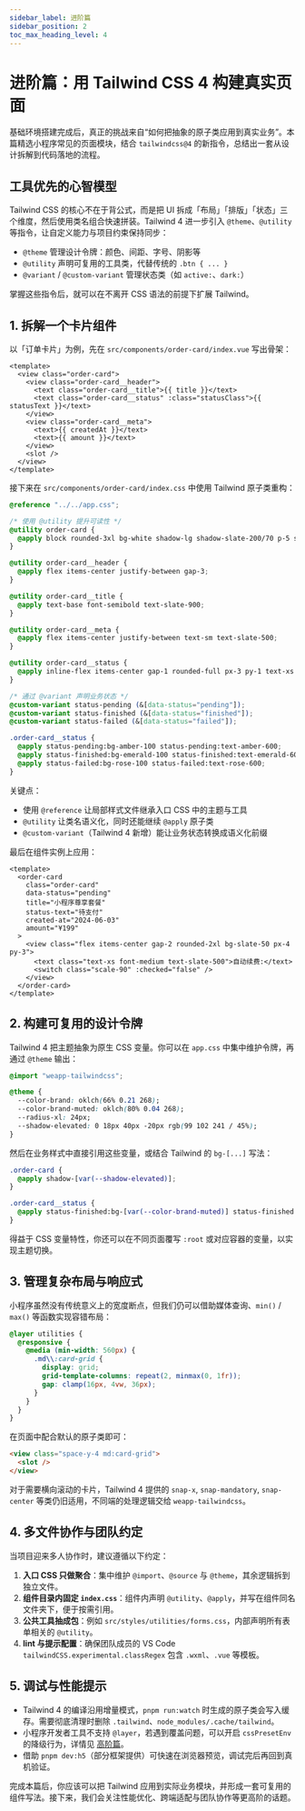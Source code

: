 ```yaml
---
sidebar_label: 进阶篇
sidebar_position: 2
toc_max_heading_level: 4
---
```


# 进阶篇：用 Tailwind CSS 4 构建真实页面

基础环境搭建完成后，真正的挑战来自“如何把抽象的原子类应用到真实业务”。本篇精选小程序常见的页面模块，结合 `tailwindcss@4` 的新指令，总结出一套从设计拆解到代码落地的流程。

## 工具优先的心智模型

Tailwind CSS 的核心不在于背公式，而是把 UI 拆成「布局」「排版」「状态」三个维度，然后使用类名组合快速拼装。Tailwind 4 进一步引入 `@theme`、`@utility` 等指令，让自定义能力与项目约束保持同步：

- `@theme` 管理设计令牌：颜色、间距、字号、阴影等
- `@utility` 声明可复用的工具类，代替传统的 `.btn { ... }`
- `@variant` / `@custom-variant` 管理状态类（如 `active:`、`dark:`）

掌握这些指令后，就可以在不离开 CSS 语法的前提下扩展 Tailwind。

## 1. 拆解一个卡片组件

以「订单卡片」为例，先在 `src/components/order-card/index.vue` 写出骨架：

```vue title="src/components/order-card/index.vue"
<template>
  <view class="order-card">
    <view class="order-card__header">
      <text class="order-card__title">{{ title }}</text>
      <text class="order-card__status" :class="statusClass">{{ statusText }}</text>
    </view>
    <view class="order-card__meta">
      <text>{{ createdAt }}</text>
      <text>{{ amount }}</text>
    </view>
    <slot />
  </view>
</template>
```

接下来在 `src/components/order-card/index.css` 中使用 Tailwind 原子类重构：

```css title="src/components/order-card/index.css"
@reference "../../app.css";

/* 使用 @utility 提升可读性 */
@utility order-card {
  @apply block rounded-3xl bg-white shadow-lg shadow-slate-200/70 p-5 space-y-4;
}

@utility order-card__header {
  @apply flex items-center justify-between gap-3;
}

@utility order-card__title {
  @apply text-base font-semibold text-slate-900;
}

@utility order-card__meta {
  @apply flex items-center justify-between text-sm text-slate-500;
}

@utility order-card__status {
  @apply inline-flex items-center gap-1 rounded-full px-3 py-1 text-xs font-medium uppercase tracking-[0.28em];
}

/* 通过 @variant 声明业务状态 */
@custom-variant status-pending (&[data-status="pending"]);
@custom-variant status-finished (&[data-status="finished"]);
@custom-variant status-failed (&[data-status="failed"]);

.order-card__status {
  @apply status-pending:bg-amber-100 status-pending:text-amber-600;
  @apply status-finished:bg-emerald-100 status-finished:text-emerald-600;
  @apply status-failed:bg-rose-100 status-failed:text-rose-600;
}
```

关键点：

- 使用 `@reference` 让局部样式文件继承入口 CSS 中的主题与工具
- `@utility` 让类名语义化，同时还能继续 `@apply` 原子类
- `@custom-variant`（Tailwind 4 新增）能让业务状态转换成语义化前缀

最后在组件实例上应用：

```vue title="src/pages/index/index.vue"
<template>
  <order-card
    class="order-card"
    data-status="pending"
    title="小程序尊享套餐"
    status-text="待支付"
    created-at="2024-06-03"
    amount="¥199"
  >
    <view class="flex items-center gap-2 rounded-2xl bg-slate-50 px-4 py-3">
      <text class="text-xs font-medium text-slate-500">自动续费:</text>
      <switch class="scale-90" :checked="false" />
    </view>
  </order-card>
</template>
```

## 2. 构建可复用的设计令牌

Tailwind 4 把主题抽象为原生 CSS 变量。你可以在 `app.css` 中集中维护令牌，再通过 `@theme` 输出：

```css title="src/app.css" {2-7}
@import "weapp-tailwindcss";

@theme {
  --color-brand: oklch(66% 0.21 268);
  --color-brand-muted: oklch(80% 0.04 268);
  --radius-xl: 24px;
  --shadow-elevated: 0 18px 40px -20px rgb(99 102 241 / 45%);
}
```

然后在业务样式中直接引用这些变量，或结合 Tailwind 的 `bg-[...]` 写法：

```css
.order-card {
  @apply shadow-[var(--shadow-elevated)];
}

.order-card__status {
  @apply status-finished:bg-[var(--color-brand-muted)] status-finished:text-[var(--color-brand)];
}
```

得益于 CSS 变量特性，你还可以在不同页面覆写 `:root` 或对应容器的变量，以实现主题切换。

## 3. 管理复杂布局与响应式

小程序虽然没有传统意义上的宽度断点，但我们仍可以借助媒体查询、`min()` / `max()` 等函数实现容错布局：

```css
@layer utilities {
  @responsive {
    @media (min-width: 560px) {
      .md\\:card-grid {
        display: grid;
        grid-template-columns: repeat(2, minmax(0, 1fr));
        gap: clamp(16px, 4vw, 36px);
      }
    }
  }
}
```

在页面中配合默认的原子类即可：

```html
<view class="space-y-4 md:card-grid">
  <slot />
</view>
```

对于需要横向滚动的卡片，Tailwind 4 提供的 `snap-x`, `snap-mandatory`, `snap-center` 等类仍旧适用，不同端的处理逻辑交给 `weapp-tailwindcss`。

## 4. 多文件协作与团队约定

当项目迎来多人协作时，建议遵循以下约定：

1. **入口 CSS 只做聚合**：集中维护 `@import`、`@source` 与 `@theme`，其余逻辑拆到独立文件。
2. **组件目录内固定 `index.css`**：组件内声明 `@utility`、`@apply`，并写在组件同名文件夹下，便于按需引用。
3. **公共工具抽成包**：例如 `src/styles/utilities/forms.css`，内部声明所有表单相关的 `@utility`。
4. **lint 与提示配置**：确保团队成员的 VS Code `tailwindCSS.experimental.classRegex` 包含 `.wxml`、`.vue` 等模板。

## 5. 调试与性能提示

- Tailwind 4 的编译沿用增量模式，`pnpm run:watch` 时生成的原子类会写入缓存。需要彻底清理时删除 `.tailwind`、`node_modules/.cache/tailwind`。
- 小程序开发者工具不支持 `@layer`，若遇到覆盖问题，可以开启 `cssPresetEnv` 的降级行为，详情见 [高阶篇](/docs/quick-start/v4/tutorial/advanced)。
- 借助 `pnpm dev:h5`（部分框架提供）可快速在浏览器预览，调试完后再回到真机验证。

完成本篇后，你应该可以把 Tailwind 应用到实际业务模块，并形成一套可复用的组件写法。接下来，我们会关注性能优化、跨端适配与团队协作等更高阶的话题。

